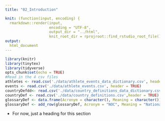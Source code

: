 ```yaml
---
title: "02_Introduction"

knit: (function(input, encoding) {
  rmarkdown::render(input,
                    encoding = "UTF-8",
                    output_dir = "../html",
                    knit_root_dir = rprojroot::find_rstudio_root_file())})
output: 
  html_document
---
```



```r
library(knitr)
library(tinytex)
library(tidyverse)
opts_chunk$set(echo = TRUE)
#Read in the 4 csv files
athletes <- read.csv('./data/athlete_events_data_dictionary.csv', header = TRUE)
events <- read.csv('./data/athlete_events.csv', header = TRUE)
countryDefdd<- read.csv('./data/country_definitions_data_dictionary.csv',header = TRUE)
countryDef <- read.csv('./data/country_definitions.csv',header = TRUE)
glossaryDef <- data.frame(Acronym = character(), Meaning = character())
glossaryDef <- add_row(glossaryDef, Acronym = "NOC", Meaning = "National Olympic Committee")
```

- For now, just a heading for this section
